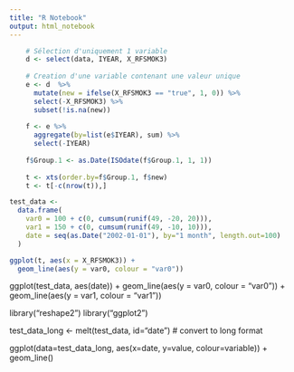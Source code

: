 ```yaml
---
title: "R Notebook"
output: html_notebook
---
```



```r
    # Sélection d'uniquement 1 variable
    d <- select(data, IYEAR, X_RFSMOK3)
    
    # Creation d'une variable contenant une valeur unique
    e <- d  %>%
      mutate(new = ifelse(X_RFSMOK3 == "true", 1, 0)) %>%
      select(-X_RFSMOK3) %>%
      subset(!is.na(new))
    
    f <- e %>%
      aggregate(by=list(e$IYEAR), sum) %>% 
      select(-IYEAR)
    
    f$Group.1 <- as.Date(ISOdate(f$Group.1, 1, 1))
    
    t <- xts(order.by=f$Group.1, f$new) 
    t <- t[-c(nrow(t)),] 
```

```r
test_data <-
  data.frame(
    var0 = 100 + c(0, cumsum(runif(49, -20, 20))),
    var1 = 150 + c(0, cumsum(runif(49, -10, 10))),
    date = seq(as.Date("2002-01-01"), by="1 month", length.out=100)
  )
```


```r
ggplot(t, aes(x = X_RFSMOK3)) + 
  geom_line(aes(y = var0, colour = "var0"))
```

ggplot(test_data, aes(date)) + 
  geom_line(aes(y = var0, colour = "var0")) + 
  geom_line(aes(y = var1, colour = "var1"))

library("reshape2")
library("ggplot2")

test_data_long <- melt(test_data, id="date")  # convert to long format

ggplot(data=test_data_long,
       aes(x=date, y=value, colour=variable)) +
  geom_line()
